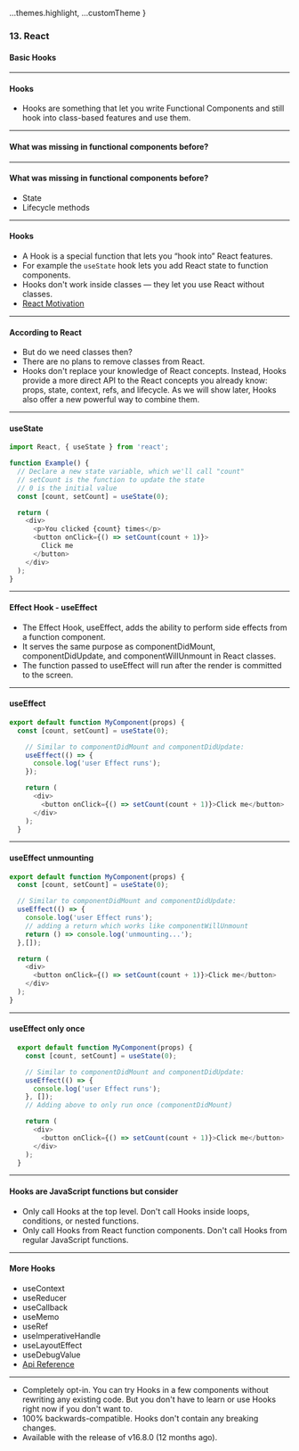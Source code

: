 
  ...themes.highlight,
  ...customTheme
}

### 13. React
#### Basic Hooks

---

#### Hooks

* Hooks are something that let you write Functional Components and still hook into class-based features and use them.

---

#### What was missing in functional components before?

---

#### What was missing in functional components before?

* State
* Lifecycle methods

---

#### Hooks

* A Hook is a special function that lets you “hook into” React features. 
* For example the ```useState``` hook lets you add React state to function components.
* Hooks don't work inside classes — they let you use React without classes.
* <a href="https://reactjs.org/docs/hooks-intro.html#motivation" target="_blank">React Motivation</a>


---

#### According to React

* But do we need classes then?
* There are no plans to remove classes from React.
* Hooks don't replace your knowledge of React concepts. Instead, Hooks provide a more direct API to the React concepts you already know: props, state, context, refs, and lifecycle. As we will show later, Hooks also offer a new powerful way to combine them.


---

####  useState
```JavaScript
import React, { useState } from 'react';

function Example() {
  // Declare a new state variable, which we'll call "count"
  // setCount is the function to update the state
  // 0 is the initial value
  const [count, setCount] = useState(0);

  return (
    <div>
      <p>You clicked {count} times</p>
      <button onClick={() => setCount(count + 1)}>
        Click me
      </button>
    </div>
  );
}
```


---

#### Effect Hook - useEffect

* The Effect Hook, useEffect, adds the ability to perform side effects from a function component.
* It serves the same purpose as componentDidMount, componentDidUpdate, and componentWillUnmount in React classes.
* The function passed to useEffect will run after the render is committed to the screen.


---

####  useEffect
```JavaScript
export default function MyComponent(props) {
  const [count, setCount] = useState(0);

    // Similar to componentDidMount and componentDidUpdate:
    useEffect(() => {
      console.log('user Effect runs');
    });

    return (
      <div>
        <button onClick={() => setCount(count + 1)}>Click me</button>
      </div>
    );
  }
```


---

####  useEffect unmounting
```JavaScript
export default function MyComponent(props) {
  const [count, setCount] = useState(0);

  // Similar to componentDidMount and componentDidUpdate:
  useEffect(() => {
    console.log('user Effect runs');
    // adding a return which works like componentWillUnmount
    return () => console.log('unmounting...');
  },[]);

  return (
    <div>
      <button onClick={() => setCount(count + 1)}>Click me</button>
    </div>
  );
}
```


---

####  useEffect only once
```JavaScript
  export default function MyComponent(props) {
    const [count, setCount] = useState(0);

    // Similar to componentDidMount and componentDidUpdate:
    useEffect(() => {
      console.log('user Effect runs');
    }, []);
    // Adding above to only run once (componentDidMount)

    return (
      <div>
        <button onClick={() => setCount(count + 1)}>Click me</button>
      </div>
    );
  }
```


---

#### Hooks are JavaScript functions but consider

* Only call Hooks at the top level. Don't call Hooks inside loops, conditions, or nested functions.
* Only call Hooks from React function components. Don't call Hooks from regular JavaScript functions.


---

#### More Hooks

* useContext
* useReducer
* useCallback
* useMemo
* useRef
* useImperativeHandle
* useLayoutEffect
* useDebugValue
* <a href="https://reactjs.org/docs/hooks-reference.html" target="_blank">Api Reference</a>

---

* Completely opt-in. You can try Hooks in a few components without rewriting any existing code. But you don't have to learn or use Hooks right now if you don't want to.
* 100% backwards-compatible. Hooks don't contain any breaking changes.
* Available with the release of v16.8.0 (12 months ago).